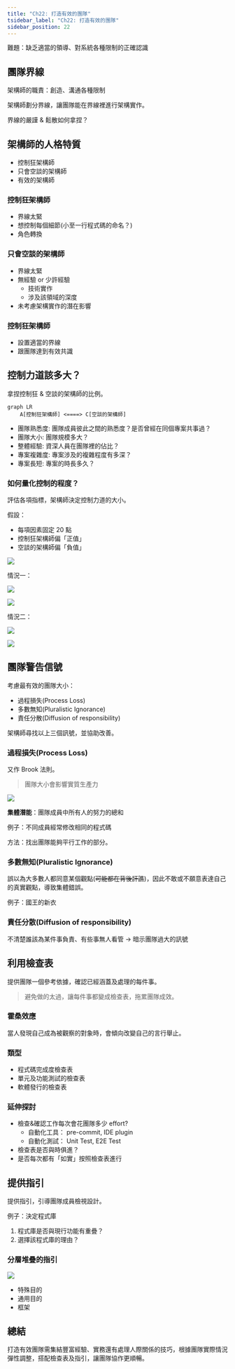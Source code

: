 ```yaml
---
title: "Ch22: 打造有效的團隊"
tsidebar_label: "Ch22: 打造有效的團隊"
sidebar_position: 22
---
```


難題：缺乏適當的領導、對系統各種限制的正確認識
## 團隊界線
架構師的職責：創造、溝通各種限制

架構師劃分界線，讓團隊能在界線裡進行架構實作。

界線的嚴謹 & 鬆散如何拿捏？

## 架構師的人格特質
- 控制狂架構師
- 只會空談的架構師
- 有效的架構師

### 控制狂架構師
- 界線太緊
- 想控制每個細節(小至一行程式碼的命名？)
- 角色轉換

### 只會空談的架構師
- 界線太緊
- 無經驗 or 少許經驗
    - 技術實作
    - 涉及該領域的深度
- 未考慮架構實作的潛在影響

### 控制狂架構師
- 設置適當的界線
- 跟團隊達到有效共識

## 控制力道該多大？
拿捏控制狂 & 空談的架構師的比例。

```mermaid
graph LR
    A[控制狂架構師] <====> C[空談的架構師]
```

- 團隊熟悉度: 團隊成員彼此之間的熟悉度？是否曾經在同個專案共事過？
- 團隊大小: 團隊規模多大？
- 整體經驗: 資深人員在團隊裡的佔比？
- 專案複雜度: 專案涉及的複雜程度有多深？
- 專案長短: 專案的時長多久？

### 如何量化控制的程度？
評估各項指標，架構師決定控制力道的大小。

假設：
- 每項因素固定 20 點
- 控制狂架構師偏「正值」
- 空談的架構師偏「負值」

![](./ch22/22-6.png)

情況一：

![](./ch22/scenario-1.png)

![](./ch22/22-7.png)

情況二：

![](./ch22/scenario-2.png)

![](./ch22/22-8.png)

## 團隊警告信號
考慮最有效的團隊大小：
- 過程損失(Process Loss)
- 多數無知(Pluralistic Ignorance)
- 責任分散(Diffusion of responsibility)

架構師尋找以上三個訊號，並協助改善。

### 過程損失(Process Loss)
又作 Brook 法則。

> 團隊大小會影響實質生產力

![](./ch22/22-9.png)

**集體潛能**：團隊成員中所有人的努力的總和

例子：不同成員經常修改相同的程式碼

方法：找出團隊能夠平行工作的部分。

### 多數無知(Pluralistic Ignorance)
誤以為大多數人都同意某個觀點(~~可能都在背後訐譙~~)，因此不敢或不願意表達自己的真實觀點，導致集體錯誤。

例子：國王的新衣

### 責任分散(Diffusion of responsibility)
不清楚誰該為某件事負責、有些事無人看管 → 暗示團隊過大的訊號

## 利用檢查表
提供團隊一個參考依據，確認已經涵蓋及處理的每件事。

> 避免做的太過，讓每件事都變成檢查表，拖累團隊成效。

### 霍桑效應
當人發現自己成為被觀察的對象時，會傾向改變自己的言行舉止。

### 類型
- 程式碼完成度檢查表
- 單元及功能測試的檢查表
- 軟體發行的檢查表

### 延伸探討
- 檢查&確認工作每次會花團隊多少 effort?
    - 自動化工具： pre-commit, IDE plugin
    - 自動化測試： Unit Test, E2E Test
- 檢查表是否與時俱進？
- 是否每次都有「如實」按照檢查表進行

## 提供指引
提供指引，引導團隊成員檢視設計。

例子：決定程式庫
1. 程式庫是否與現行功能有重疊？
2. 選擇該程式庫的理由？

### 分層堆疊的指引
![](./ch22/22-13.png)
- 特殊目的
- 通用目的
- 框架

## 總結
打造有效團隊需集結豐富經驗、實務還有處理人際關係的技巧，根據團隊實際情況彈性調整，搭配檢查表及指引，讓團隊協作更順暢。
